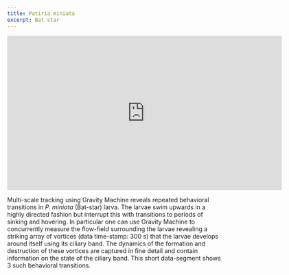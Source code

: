 ```yaml
---
title: Patiria miniata
excerpt: Bat star
---
```


<iframe src="https://player.vimeo.com/video/447256489" width="640" height="360" frameborder="0" allow="autoplay; fullscreen" allowfullscreen></iframe>

Multi-scale tracking using Gravity Machine reveals repeated behavioral transitions in *P. miniata* (Bat-star) larva. The larvae swim upwards in a highly directed fashion but interrupt this with transitions to periods of sinking and hovering. In particular one can use Gravity Machine to concurrently measure the flow-field surrounding the larvae revealing a striking array of vortices (data time-stamp: 300 s) that the larvae develops around itself using its ciliary band. The dynamics of the formation and destruction of these vortices are captured in fine detail and contain information on the state of the ciliary band. This short data-segment shows 3 such behavioral transitions.   






